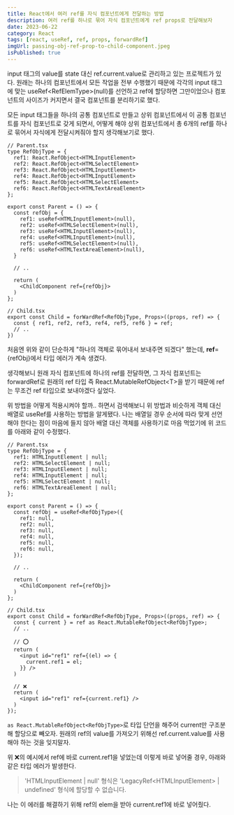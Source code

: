 ```yaml
---
title: React에서 여러 ref를 자식 컴포넌트에게 전달하는 방법
description: 여러 ref를 하나로 묶어 자식 컴포넌트에게 ref props로 전달해보자
date: 2023-06-22
category: React
tags: [react, useRef, ref, props, forwardRef]
imgUrl: passing-obj-ref-prop-to-child-component.jpeg
isPublished: true
---
```


input 태그의 value를 state 대신 ref.current.value로 관리하고 있는 프로젝트가 있다. 원래는 하나의 컴포넌트에서 모든 작업을 전부 수행했기 때문에 각각의 input 태그에 맞는 useRef\<RefElemType\>(null)를 선언하고 ref에 할당하면 그만이었으나 컴포넌트의 사이즈가 커지면서 결국 컴포넌트를 분리하기로 했다.

모든 input 태그들을 하나의 공통 컴포넌트로 만들고 상위 컴포넌트에서 이 공통 컴포넌트를 자식 컴포넌트로 갖게 되면서, 어떻게 해야 상위 컴포넌트에서 총 6개의 ref를 하나로 묶어서 자식에게 전달시켜줘야 할지 생각해보기로 했다.

```tsx
// Parent.tsx
type RefObjType = {
  ref1: React.RefObject<HTMLInputElement>
  ref2: React.RefObject<HTMLSelectElement>
  ref3: React.RefObject<HTMLInputElement>
  ref4: React.RefObject<HTMLInputElement>
  ref5: React.RefObject<HTMLSelectElement>
  ref6: React.RefObject<HTMLTextAreaElement>
};

export const Parent = () => {
  const refObj = {
    ref1: useRef<HTMLInputElement>(null),
    ref2: useRef<HTMLSelectElement>(null),
    ref3: useRef<HTMLInputElement>(null),
    ref4: useRef<HTMLInputElement>(null),
    ref5: useRef<HTMLSelectElement>(null),
    ref6: useRef<HTMLTextAreaElement>(null),
  }

  // ..

  return (
    <ChildComponent ref={refObj}>
  )
};

// Child.tsx
export const Child = forWardRef<RefObjType, Props>((props, ref) => {
  const { ref1, ref2, ref3, ref4, ref5, ref6 } = ref;
  // ..
})
```

처음엔 위와 같이 단순하게 "하나의 객체로 묶어내서 보내주면 되겠다" 했는데, **ref**=\{refObj\}에서 타입 에러가 계속 생겼다.

생각해보니 원래 자식 컴포넌트에 하나의 ref를 전달하면, 그 자식 컴포넌트는 forwardRef로 원래의 ref 타입 즉 React.MutableRefObject\<T>을 받기 때문에 ref는 무조건 ref 타입으로 보내야겠다 싶었다.

위 방법을 어떻게 적용시켜야 할까.. 하면서 검색해보니 위 방법과 비슷하게 객체 대신 배열로 useRef를 사용하는 방법을 알게됐다. 나는 배열일 경우 순서에 따라 맞게 선언해야 한다는 점이 마음에 들지 않아 배열 대신 객체를 사용하기로 마음 먹었기에 위 코드를 아래와 같이 수정했다.

```tsx
// Parent.tsx
type RefObjType = {
  ref1: HTMLInputElement | null;
  ref2: HTMLSelectElement | null;
  ref3: HTMLInputElement | null;
  ref4: HTMLInputElement | null;
  ref5: HTMLSelectElement | null;
  ref6: HTMLTextAreaElement | null;
};

export const Parent = () => {
  const refObj = useRef<RefObjType>({
    ref1: null,
    ref2: null,
    ref3: null,
    ref4: null,
    ref5: null,
    ref6: null,
  });

  // ..

  return (
    <ChildComponent ref={refObj}>
  )
};

// Child.tsx
export const Child = forWardRef<RefObjType, Props>((props, ref) => {
  const { current } = ref as React.MutableRefObject<RefObjType>;
  // ..

  // ⭕️
  return (
    <input id="ref1" ref={(el) => {
      current.ref1 = el;
    }} />
  )

  // ❌
  return (
    <input id="ref1" ref={current.ref1} />
  )
});
```

`as React.MutableRefObject<RefObjType>`로 타입 단언을 해주어 current만 구조분해 할당으로 빼오자. 원래의 ref의 value를 가져오기 위해선 ref.current.value를 사용해야 하는 것을 잊지말자.

위 ❌의 예시에서 ref에 바로 current.ref1을 넣었는데 이렇게 바로 넣어줄 경우, 아래와 같은 타입 에러가 발생한다.

> 'HTMLInputElement | null' 형식은 'LegacyRef\<HTMLInputElement\> | undefined' 형식에 할당할 수 없습니다.

나는 이 에러를 해결하기 위해 ref의 elem을 받아 current.ref1에 바로 넣어줬다.
